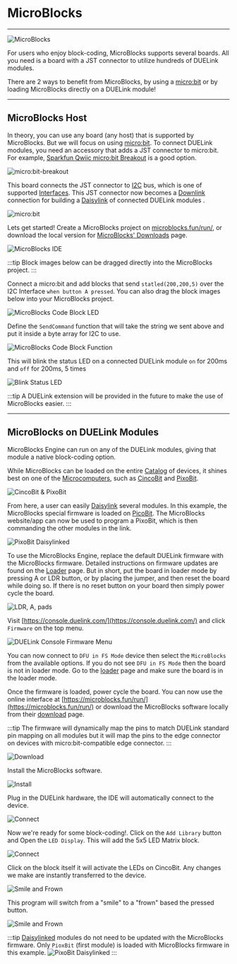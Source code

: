 # MicroBlocks

---

![MicroBlocks](pathname:///img/microblocks.png)

For users who enjoy block-coding, MicroBlocks supports several boards. All you need is a board with a JST connector to utilize hundreds of DUELink modules.

There are 2 ways to benefit from MicroBlocks, by using a [micro:bit](../system/microbit) or by loading MicroBlocks directly on a DUELink module!

---

## MicroBlocks Host

In theory, you can use any board (any host) that is supported by MicroBlocks. But we will focus on using [micro:bit](../system/microbit). To connect DUELink modules, you need an accessory that adds a JST connector to micro:bit. For example, [Sparkfun Qwiic micro:bit Breakout](https://www.sparkfun.com/sparkfun-qwiic-micro-bit-breakout.html) is a good option.

![micro:bit-breakout](pathname:///img/microbit-breakout.png)

This board connects the JST connector to [I2C](../interface/i2c) bus, which is one of supported [Interfaces](../interface/intro). This JST connector now becomes a [Downlink](../interface/downlink) connection for building a [Daisylink](../engine/daisylink) of connected DUELink modules .

![micro:bit](pathname:///img/microbit-sparkfun-duelink.png)

Lets get started! Create a MicroBlocks project on [microblocks.fun/run/](https://microblocks.fun/run/), or download the local version for [MicroBlocks' Downloads](https://microblocks.fun/download) page.

![MicroBlocks IDE](pathname:///img/microblocks-ide.png)

:::tip
Block images below can be dragged directly into the MicroBlocks project.
:::

Connect a micro:bit and add blocks that send `statled(200,200,5)` over the I2C Interface `when button A pressed`. You can also drag the block images below into your MicroBlocks project. 

![MicroBlocks Code Block LED](pathname:///img/microblocks-block-led.png)

Define the `SendCommand` function that will take the string we sent above and put it inside a byte array for I2C to use.

![MicroBlocks Code Block Function](pathname:///img/microblocks-block-function.png)

This will blink the status LED on a connected DUELink module `on` for 200ms and `off` for 200ms, 5 times

![Blink Status LED](pathname:///img/status-led.gif)

:::tip
A DUELink extension will be provided in the future to make the use of MicroBlocks easier.
:::

---

## MicroBlocks on DUELink Modules

MicroBlocks Engine can run on any of the DUELink modules, giving that module a native block-coding option. 

While MicroBlocks can be loaded on the entire [Catalog](../catalog/intro.mdx) of devices, it shines best on one of the [Microcomputers](../catalog/microcomputers), such as [CincoBit](../catalog/microcomputer/cincobit) and [PixoBit](../catalog/microcomputer/pixobit).

![CincoBit & PixoBit](pathname:///img/cincobit-pixobit.png)

 From here, a user can easily [Daisylink](../engine/daisylink) several modules. In this example, the MicroBlocks special firmware is loaded on [PicoBit](../catalog/microcomputer/pixobit). The MicroBlocks website/app can now be used to program a PixoBit, which is then commanding the other modules in the link.

![PixoBit Daisylinked](pathname:///img/pixobit-daisylinked.png)


To use the MicroBlocks Engine, replace the default DUELink firmware with the MicroBlocks firmware. Detailed instructions on firmware updates are found on the [Loader](../loader) page. But in short, put the board in loader mode by pressing A or LDR button, or by placing the jumper, and then reset the board while doing so. If there is no reset button on your board then simply power cycle the board.

![LDR, A, pads](pathname:///img/ldr-a-pads.png)

Visit [https://console.duelink.com/](https://console.duelink.com/) and click `Firmware` on the top menu.


![DUELink Console Firmware Menu](pathname:///img/due-firmware.png)

You can now connect to `DFU in FS Mode` device then select the `MicroBlocks` from the available options. If you do not see `DFU in FS Mode` then the board is not in loader mode. Go to the [loader](../loader) page and make sure the board is in the loader mode.

Once the firmware is loaded, power cycle the board. You can now use the online interface at [https://microblocks.fun/run/](https://microblocks.fun/run/) or download the MicroBlocks software locally from their [download](https://microblocks.fun/download) page.

:::tip
The firmware will dynamically map the pins to match DUELink standard pin mapping on all modules but it will map the pins to the edge connector on devices with micro:bit-compatible edge connector.
:::

![Download](pathname:///img/microblocks-download.png)

Install the MicroBlocks software.

![Install](pathname:///img/microblocks-install.png)

Plug in the DUELink hardware, the IDE will automatically connect to the device.

![Connect](pathname:///img/microblocks-connect.png)

Now we're ready for some block-coding!. Click on the `Add Library` button and Open the `LED Display`. This will add the 5x5 LED Matrix block.

![Connect](pathname:///img/microblocks-library.png)

Click on the block itself it will activate the LEDs on CincoBit. Any changes we make are instantly transferred to the device.

![Smile and Frown](pathname:///img/microblocks-instant.gif)

This program will switch from a "smile" to a "frown" based the pressed button.

![Smile and Frown](pathname:///img/microblocks-smile-frown.gif)

:::tip
[Daisylinked](../engine/daisylink) modules do not need to be updated with the MicroBlocks firmware. Only `PioxBit` (first module) is loaded with MicroBlocks firmware in this example.
![PixoBit Daisylinked](pathname:///img/pixobit-daisylinked.png)
:::
